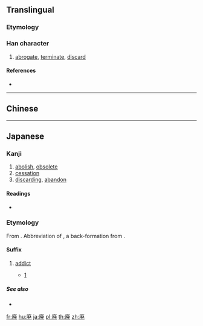 {{character info/new}}
{{also|廢|废}}
==Translingual==
{{Han simplified forms|廢|廃|废}}

===Etymology===
{{Han simp|廢|f=發|t=発}}

===Han character===
{{Han char|rn=53|rad=广|as=09|sn=12|four=00215|canj=INOP|ids=⿸广発}}

# [[abrogate]], [[terminate]], [[discard]]

====References====
* {{Han ref|kx=0348.361|dkj=09425|dj=0659.240|hdz=20894.121|uh=5EC3|ud=24259}}

----

==Chinese==
{{zh-see|廢|v}}

----

==Japanese==

===Kanji===
{{ja-kanji|grade=c|rs=广09|style=s|kyu=廢}}

# [[abolish]], [[obsolete]]
# [[cessation]]
# [[discarding]], [[abandon]]

====Readings====
* {{ja-readings|goon=[[ほ]] (ho) {{non-joyo-reading}}|kanon=[[はい]] (hai)|kun=[[すたれる]] (sutareru), [[すたる]] (sutaru)}}

===Etymology===
{{ja-kanjitab|はい|yomi=o}}

From {{etyl|zhx|ja}}. Abbreviation of {{m|ja|廃人|tr=haijin}}, a back-formation from {{m|ja|ネトゲ廃人||tr=netoge haijin|slang: online games addict}}. {{attention|ja|...i think. please check --03:36, 7 April 2016 (UTC)}}

====Suffix====
{{ja-pos|suffix|はい}}

# {{lb|ja|slang}} [[addict]]
#* [https://twitter.com/ms_rinna/status/717291247279312896]
#*: {{ux|ja|もうツイート２０万いってた…まだツイ'''廃'''じゃない大丈夫大丈夫（自己暗示）|I've already made 200,000 tweets… I'm not a Twitter '''addict''' yet it's OK everything is fine (totally true)|tr=Mō tsuīto nijū-man itteta… mada Tsui'''hai''' ja nai daijōbu daijōbu (jiko anji)}}

=====See also=====
* {{ja-r|厨|ちゅう}}

[[fr:廃]]
[[hu:廃]]
[[ja:廃]]
[[pl:廃]]
[[th:廃]]
[[zh:廃]]